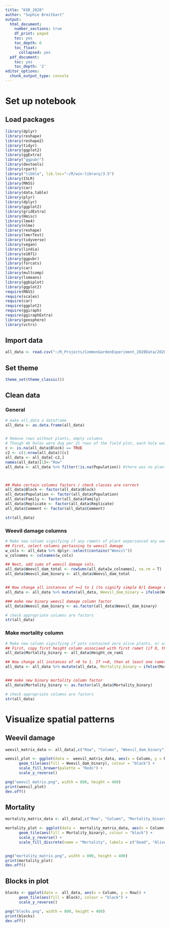 ```yaml
---
title: "KSR_2020"
author: "Sophie Breitbart"
output:
  html_document:
    number_sections: true
    df_print: paged
    toc: yes
    toc_depth: 6
    toc_float:
      collapsed: yes
  pdf_document:
    toc: yes
    toc_depth: '2'
editor_options: 
  chunk_output_type: console
---
```

# Set up notebook
## Load packages

```r
library(dplyr)
library(reshape)
library(reshape2)
library(tidyr)
library(ggplot2)
library(ggExtra)
library("ggpubr")
library(devtools)
library(rpart)
library("tibble", lib.loc="~/R/win-library/3.5")
library(ISLR)
library(MASS)
library(car)
library(data.table)
library(plyr)
library(dplyr)
library(ggplot2)
library(gridExtra)
library(Hmisc)
library(lme4)
library(nlme)
library(reshape)
library(lmerTest)
library(tidyverse)
library(vegan)
library(lindia)
library(e1071)
library(ggpubr)
library(forcats)
library(car)
library(multcomp)
library(lsmeans)
library(ggbiplot)
library(ggplot2)
require(MASS)
require(scales)
require(car)
require(ggplot2)
require(ggiraph)
require(ggiraphExtra)
library(geosphere)
library(vctrs)
```

## Import data
```r
all_data <- read.csv("~/R_Projects/CommonGardenExperiment_2020Data/2020_Datacollection1_Full.csv",header=T, na.strings=c("NO PLANT", "none"), blank.lines.skip=TRUE)
```

## Set theme
```r
theme_set(theme_classic())
```

## Clean data
### General
```r
# make all_data a dataframe
all_data <- as.data.frame(all_data)


# Remove rows without plants, empty columns
# Though 46 holes were dug per 21 rows of the field plot, each hole was not filled with a plant- ex. Row 1 has empty holes until plot column 13. Removing those empty spreadsheet rows as well as empty spreadsheet columns.
c <- is.na(all_data$Block) == TRUE
c2 <- c(1:nrow(all_data))[c]
all_data <- all_data[-c2,]
names(all_data)[1]<-"Row"
all_data <- all_data %>% filter(!is.na(Population)) #there was no plant in this pot anymore... may have been taken by raccoons



## Make certain columns factors / check classes are correct
all_data$Block <- factor(all_data$Block)
all_data$Population <- factor(all_data$Population)
all_data$Family <- factor(all_data$Family)
all_data$Replicate <- factor(all_data$Replicate)
all_data$Comment <- factor(all_data$Comment)

str(all_data)

```

### Weevil damage columns
```r
# Make new column signifying if any ramets of plant experienced any weevil damage- 0 or 1
## First, select columns pertaining to weevil damage
w_cols <- all_data %>% dplyr::select(contains("Weevil"))
w_colnames <- colnames(w_cols)

## Next, add sums of weevil damage cols.
all_data$Weevil_dam_total <- rowSums(all_data[w_colnames], na.rm = T)
all_data$Weevil_dam_binary <- all_data$Weevil_dam_total


## Now change all instances of >=1 to 1 (to signify simple 0/1 damage experienced). If >=1, then at least one ramet experienced weevil damage.
all_data <- all_data %>% mutate(all_data, Weevil_dam_binary = ifelse(Weevil_dam_total == "0", "0", "1"))

### make new binary weevil damage column factor
all_data$Weevil_dam_binary <- as.factor(all_data$Weevil_dam_binary)

# check appropriate columns are factors
str(all_data)

```

### Make mortality column
```r
# Make new column signifying if pots contained zero alive plants, or at least one- 0 or 1
## First, copy first height column associaed with first ramet (if 0, that means pot was empty/had no alive ramets)
all_data$Mortality_binary <- all_data$Height_cm_ram1

## Now change all instances of >0 to 1. If >=0, then at least one ramet present.
all_data <- all_data %>% mutate(all_data, Mortality_binary = ifelse(Mortality_binary == "0", "0", "1"))


### make new binary mortality column factor
all_data$Mortality_binary <- as.factor(all_data$Mortality_binary)

# check appropriate columns are factors
str(all_data)
```


# Visualize spatial patterns
## Weevil damage
```r
weevil_matrix_data <- all_data[,c("Row", "Column", "Weevil_dam_binary")]

weevil_plot <- ggplot(data =  weevil_matrix_data, aes(x = Column, y = Row)) + 
      geom_tile(aes(fill = Weevil_dam_binary), colour = "black") +
      scale_fill_brewer(palette = "Reds") +
      scale_y_reverse()

png("weevil_matrix.png", width = 800, height = 400)
print(weevil_plot)
dev.off()
```

## Mortality
```r
mortality_matrix_data <- all_data[,c("Row", "Column", "Mortality_binary")]

mortality_plot <- ggplot(data =  mortality_matrix_data, aes(x = Column, y = Row)) + 
      geom_tile(aes(fill = Mortality_binary), colour = "black") +
      scale_y_reverse() +
      scale_fill_discrete(name = "Mortality", labels = c("Dead", "Alive"))


png("mortality_matrix.png", width = 800, height = 400)
print(mortality_plot)
dev.off()
```

## Blocks in plot
```r
blocks <- ggplot(data =  all_data, aes(x = Column, y = Row)) + 
      geom_tile(aes(fill = Block), colour = "black") +
      scale_y_reverse() 

png("blocks.png", width = 800, height = 400)
print(blocks)
dev.off()
```

